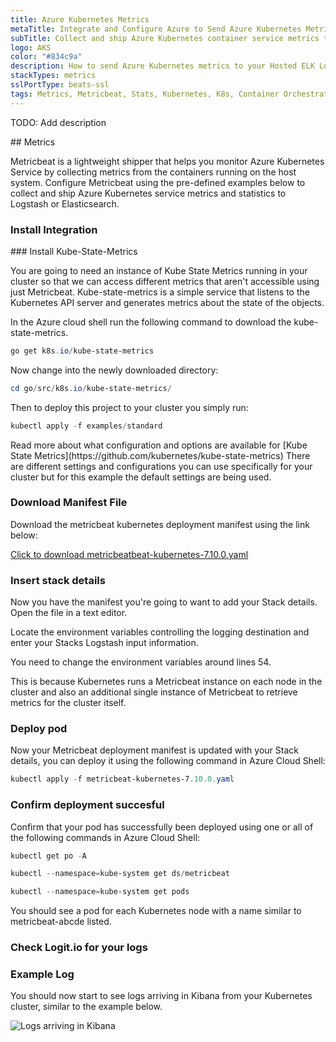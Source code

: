 ```yaml
---
title: Azure Kubernetes Metrics
metaTitle: Integrate and Configure Azure to Send Azure Kubernetes Metrics
subTitle: Collect and ship Azure Kubernetes container service metrics to Logstash and Elasticsearch
logo: AKS
color: "#834c9a"
description: How to send Azure Kubernetes metrics to your Hosted ELK Logstash instance. Configure Metricbeat to send Azure Kubernetes metrics to Logstash or Elasticsearch.
stackTypes: metrics
sslPortType: beats-ssl
tags: Metrics, Metricbeat, Stats, Kubernetes, K8s, Container Orchestration, Module
---
```


TODO: Add description

<Steps>
  ## Metrics

  Metricbeat is a lightweight shipper that helps you monitor Azure Kubernetes Service by 
  collecting metrics from the containers running on the host system. Configure Metricbeat 
  using the pre-defined examples below to collect and ship Azure Kubernetes service 
  metrics and statistics to Logstash or Elasticsearch.
  
  ### Install Integration
  <InstallIntegration/>
  ### Install Kube-State-Metrics

  You are going to need an instance of Kube State Metrics running in your cluster so that 
  we can access different metrics that aren't accessible using just Metricbeat. 
  Kube-state-metrics is a simple service that listens to the Kubernetes API server 
  and generates metrics about the state of the objects.

  In the Azure cloud shell run the following command to download the kube-state-metrics.

  ```ps1 copy
  go get k8s.io/kube-state-metrics
  ```

  Now change into the newly downloaded directory:

  ```ps1 copy
  cd go/src/k8s.io/kube-state-metrics/
  ```

  Then to deploy this project to your cluster you simply run:

  ```ps1 copy
  kubectl apply -f examples/standard
  ```

  <Callout type="info">
      Read more about what configuration and options are available for [Kube State Metrics](https://github.com/kubernetes/kube-state-metrics) 
      There are different settings and configurations you can use specifically for your cluster but for this example the default settings are being used.
  </Callout>

  ### Download Manifest File

  Download the metricbeat kubernetes deployment manifest using the link below:

  [Click to download metricbeatbeat-kubernetes-7.10.0.yaml](https://cdn.logit.io/metricbeat-kubernetes-7.10.0.yaml)

  ### Insert stack details

  <InsertStackDetails>

  Now you have the manifest you're going to want to add your Stack details. Open the file in a text editor.

  Locate the environment variables controlling the logging destination and enter your Stacks Logstash input information. 

  You need to change the environment variables around lines 54.
  </InsertStackDetails>

  This is because Kubernetes runs a Metricbeat instance on each node in the cluster and also an additional single instance of Metricbeat to retrieve metrics for the cluster itself.

  ### Deploy pod

  Now your Metricbeat deployment manifest is updated with your Stack details, you can deploy it using the following command in Azure Cloud Shell:

  ```ps1 copy
  kubectl apply -f metricbeat-kubernetes-7.10.0.yaml
  ```

  ### Confirm deployment succesful

  Confirm that your pod has successfully been deployed using one or all of the following commands in Azure Cloud Shell:
          
  ```ps1 copy
  kubectl get po -A

  kubectl --namespace=kube-system get ds/metricbeat

  kubectl --namespace=kube-system get pods
  ```

  You should see a pod for each Kubernetes node with a name similar to metricbeat-abcde listed.

  ### Check Logit.io for your logs
  <LaunchStack utmMedium="logs" utmCampaign="azurekubernetes" source="azure_kubernetes" />

  ### Example Log

  You should now start to see logs arriving in Kibana from your Kubernetes cluster, similar to the example below.

  ![Logs arriving in Kibana](@/images/integrations/azure/kubernetes/exampleLog.png)

</Steps>